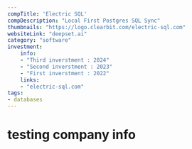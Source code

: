 ---
compTitle: 'Electric SQL'
compDescription: "Local First Postgres SQL Sync"
thumbnails: "https://logo.clearbit.com/electric-sql.com"   
websiteLink: "deepset.ai"
category: "software"
investment:
    info: 
    - "Third inverstment : 2024"
    - "Second inverstment : 2023"
    - "First inverstment : 2022"
    links:
    - "electric-sql.com"
tags:
- databases
---

# testing company info
